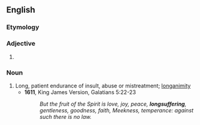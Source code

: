 {{also|long-suffering}}

==English==

===Etymology===
{{compound|en|long|suffering}}

===Adjective===
{{en-adj}}

# {{alternative form of|long-suffering|lang=en}}

===Noun===
{{en-noun|-}}

# Long, patient endurance of insult, abuse or mistreatment; [[longanimity]]
#* '''1611''', King James Version, Galatians 5:22-23
#*: ''But the fruit of the Spirit is love, joy, peace, '''longsuffering''', gentleness, goodness, faith, Meekness, temperance: against such there is no law.''